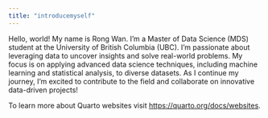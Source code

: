 ```yaml
---
title: "introducemyself"
---
```


Hello, world! My name is Rong Wan. I'm a Master of Data Science (MDS) student at the University of British Columbia (UBC). I’m passionate about leveraging data to uncover insights and solve real-world problems. My focus is on applying advanced data science techniques, including machine learning and statistical analysis, to diverse datasets. As I continue my journey, I’m excited to contribute to the field and collaborate on innovative data-driven projects!


To learn more about Quarto websites visit <https://quarto.org/docs/websites>.
